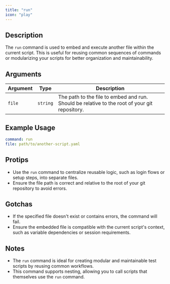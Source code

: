 ```yaml
---
title: "run"
icon: "play"
---
```


## Description
The `run` command is used to embed and execute another file within the current script. This is useful for reusing common sequences of commands or modularizing your scripts for better organization and maintainability.

## Arguments
| Argument | Type     | Description                                                                 |
|----------|----------|-----------------------------------------------------------------------------|
| `file`   | `string` | The path to the file to embed and run. Should be relative to the root of your git repository. |

## Example Usage
```yaml
command: run
file: path/to/another-script.yaml
```

## Protips
- Use the `run` command to centralize reusable logic, such as login flows or setup steps, into separate files.
- Ensure the file path is correct and relative to the root of your git repository to avoid errors.

## Gotchas
- If the specified file doesn't exist or contains errors, the command will fail.
- Ensure the embedded file is compatible with the current script's context, such as variable dependencies or session requirements.

## Notes
- The `run` command is ideal for creating modular and maintainable test scripts by reusing common workflows.
- This command supports nesting, allowing you to call scripts that themselves use the `run` command.
```
